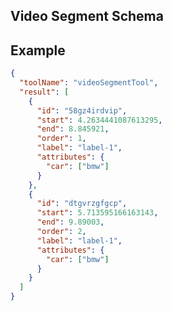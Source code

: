 
## Video Segment Schema

<JsonSchemaTable schema={jsonschema} />

## Example

```json
{
  "toolName": "videoSegmentTool",
  "result": [
    {
      "id": "58gz4irdvip",
      "start": 4.2634441087613295,
      "end": 8.845921,
      "order": 1,
      "label": "label-1",
      "attributes": {
        "car": ["bmw"]
      }
    },
    {
      "id": "dtgvrzgfgcp",
      "start": 5.713595166163143,
      "end": 9.89003,
      "order": 2,
      "label": "label-1",
      "attributes": {
        "car": ["bmw"]
      }
    }
  ]
}
```
